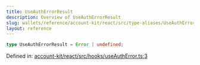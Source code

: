 ```yaml
---
title: UseAuthErrorResult
description: Overview of UseAuthErrorResult
slug: wallets/reference/account-kit/react/src/type-aliases/UseAuthErrorResult
layout: reference
---
```


```ts
type UseAuthErrorResult = Error | undefined;
```

Defined in: [account-kit/react/src/hooks/useAuthError.ts:3](https://github.com/alchemyplatform/aa-sdk/blob/5b9429f0f16dcd4ff822527b8de589e19e88faa7/account-kit/react/src/hooks/useAuthError.ts#L3)
